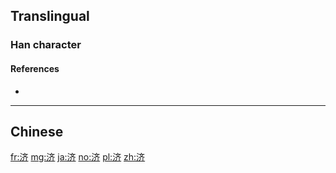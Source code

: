 {{also|濟|済}}

==Translingual==
{{Han simplified forms|濟|済|济}}

===Han character===
{{Han char|rn=85|rad=水|as=06|sn=9|four=|canj=EYKL|ids=⿰氵齐}}

====References====
* {{Han ref|kx=0623.171|hdz=31615.040|uh=6D4E|ud=27982}}

----

==Chinese==
{{zh-see|濟}}

[[fr:济]]
[[mg:济]]
[[ja:济]]
[[no:济]]
[[pl:济]]
[[zh:济]]